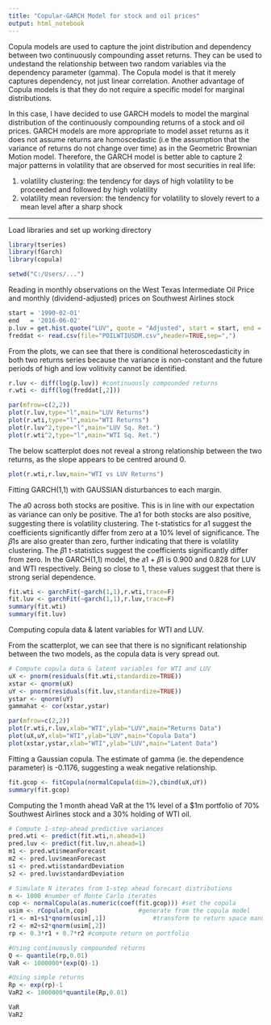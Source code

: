 ---
title: "Copular-GARCH Model for stock and oil prices"
output: html_notebook
---
Copula models are used to capture the joint distribution and dependency between two continuously compounding asset returns. They can be used to undestand the relationship between two random variables via the dependency parameter (gamma). The Copula model is that it merely captures dependency, not just linear correlation. Another advantage of Copula models is that they do not require a specific model for marginal distributions. 

In this case, I have decided to use GARCH models to model the marginal distribution of the continuously compounding returns of a stock and oil prices. GARCH models are more appropriate to model asset returns as it does not assume returns are homoscedastic (i.e the assumption that the variance of returns do not change over time) as in the Geometric Brownian Motion model. Therefore, the GARCH model is better able to capture 2 major patterns in volatility that are observed for most securities in real life: 

1) volatility clustering: the tendency for days of high volatility to be proceeded and followed by high volatility
2) volatility mean reversion: the tendency for volatility to slovely revert to a mean level after a sharp shock

---
Load libraries and set up working directory 

```{r}
library(tseries)
library(fGarch)
library(copula)

setwd("C:/Users/...")
```

Reading in monthly observations on the West Texas Intermediate Oil Price and monthly (dividend-adjusted) prices on Southwest Airlines stock

```{r}
start = '1990-02-01'
end   = '2016-06-02'
p.luv = get.hist.quote("LUV", quote = "Adjusted", start = start, end = end, retclass = "zoo", compression = "m")
freddat <- read.csv(file="POILWTIUSDM.csv",header=TRUE,sep=",") 

```

From the plots, we can see that there is conditional heteroscedasticity in both two returns series because the variance is non-constant and the future periods of high and low volitivity cannot be identified.

```{r}
r.luv <- diff(log(p.luv)) #continuously compounded returns
r.wti <- diff(log(freddat[,2]))

par(mfrow=c(2,2))
plot(r.luv,type="l",main="LUV Returns")
plot(r.wti,type="l",main="WTI Returns")
plot(r.luv^2,type="l",main="LUV Sq. Ret.")
plot(r.wti^2,type="l",main="WTI Sq. Ret.")

```

The below scatterplot does not reveal a strong relationship between the two returns, as the slope appears to be centred around 0.

```{r}
plot(r.wti,r.luv,main="WTI vs LUV Returns")

```

Fitting GARCH(1,1) with GAUSSIAN disturbances to each margin.

The 𝑎0 across both stocks are positive. This is in line with our expectation as variance can only be positive. The 𝑎1 for both stocks are also positive, suggesting there is volatility clustering. The t-statistics for 𝑎1 suggest the coefficients significantly differ from zero at a 10% level of significance. The 𝛽1s are also greater than zero, further indicating that there is volatility clustering. The 𝛽1 t-statistics suggest the coefficients significantly differ from zero. In the GARCH(1,1) model, the 𝑎1 + 𝛽1 is 0.900 and 0.828 for LUV and WTI respectively. Being so close to 1, these values suggest that there is strong serial dependence.

```{r}
fit.wti <- garchFit(~garch(1,1),r.wti,trace=F)
fit.luv <- garchFit(~garch(1,1),r.luv,trace=F)
summary(fit.wti)
summary(fit.luv)
```

Computing copula data & latent variables for WTI and LUV.

From the scatterplot, we can see that there is no significant relationship between the two models, as the copula data is very spread out.

```{r}
# Compute copula data & latent variables for WTI and LUV
uX <- pnorm(residuals(fit.wti,standardize=TRUE))
xstar <- qnorm(uX)
uY <- pnorm(residuals(fit.luv,standardize=TRUE))
ystar <- qnorm(uY)
gammahat <- cor(xstar,ystar)

par(mfrow=c(2,2))
plot(r.wti,r.luv,xlab="WTI",ylab="LUV",main="Returns Data")
plot(uX,uY,xlab="WTI",ylab="LUV",main="Copula Data")
plot(xstar,ystar,xlab="WTI",ylab="LUV",main="Latent Data")
```

Fitting a Gaussian copula. The estimate of gamma (ie. the dependence parameter) is -0.1176, suggesting a weak negative relationship.

```{r}
fit.gcop <- fitCopula(normalCopula(dim=2),cbind(uX,uY))
summary(fit.gcop)

```

Computing the 1 month ahead VaR at the 1% level of a $1m portfolio of 70% Southwest Airlines stock and a 30% holding of WTI oil.

```{r}
# Compute 1-step-ahead predictive variances
pred.wti <- predict(fit.wti,n.ahead=1)
pred.luv <- predict(fit.luv,n.ahead=1)
m1 <- pred.wti$meanForecast
m2 <- pred.luv$meanForecast
s1 <- pred.wti$standardDeviation
s2 <- pred.luv$standardDeviation

# Simulate N iterates from 1-step ahead forecast distributions
n <- 1000 #number of Monte Carlo iterates 
cop <- normalCopula(as.numeric(coef(fit.gcop))) #set the copula 
usim <- rCopula(n,cop) 				#generate from the copula model
r1 <- m1+s1*qnorm(usim[,1]) 			#transform to return space manually
r2 <- m2+s2*qnorm(usim[,2])
rp <- 0.3*r1 + 0.7*r2 #compute return on portfolio

#Using continuously compounded returns
Q <- quantile(rp,0.01) 
VaR <- 1000000*(exp(Q)-1)				

#Using simple returns
Rp <- exp(rp)-1 
VaR2 <- 1000000*quantile(Rp,0.01) 

VaR
VaR2
```
